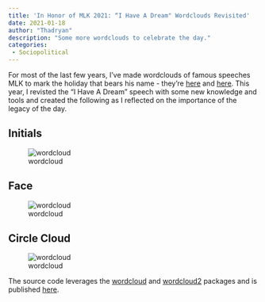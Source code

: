 ```yaml
---
title: 'In Honor of MLK 2021: “I Have A Dream" Wordclouds Revisited'
date: 2021-01-18 
author: "Thadryan"
description: "Some more wordclouds to celebrate the day."
categories:
 - Sociopolitical
---
```


For most of the last few years, I've made wordclouds of famous speeches MLK to mark the holiday that bears his name - they're [here](https://sweeney-th.github.io/2018/01/16/in-honor-of-mlk-i-have-a-dream-wordcloud-example-in-r/) and [here](https://sweeney-th.github.io/2020/01/20/in-honor-of-mlk-2020-i-have-a-dream-wordcloud-example-in-r/). This year, I revisted the "I Have A Dream" speech with some new knowledge and tools and created the following as I reflected on the importance of the legacy of the day.

## Initials
![wordcloud](/assets/MLK/2021/initials.png)

## Face
![wordcloud](/assets/MLK/2021/mlk-face.png)

## Circle Cloud
![wordcloud](/assets/MLK/2021/dream-circle2.png)

The source code leverages the [wordcloud](https://www.rdocumentation.org/packages/wordcloud/versions/2.6  ) and [wordcloud2](https://www.rdocumentation.org/packages/wordcloud2/versions/0.2.1) packages and is published [here](https://github.com/sweeney-th/MLK-wordclouds).

